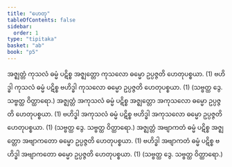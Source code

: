 ```yaml
---
title: "ဟေတု"
tableOfContents: false
sidebar:
  order: 1
type: "tipitaka"
basket: "ab"
book: "p5"
---
```



<DynamicBreadcrumb />

<Division number="42" book="p5" e="ch" v="39" p="11">

<Paragraph number="429" book="p5">
အဇ္ဈတ္တံ ကုသလံ ဓမ္မံ ပဋိစ္စ အဇ္ဈတ္တော ကုသလော ဓမ္မော ဥပ္ပဇ္ဇတိ ဟေတုပစ္စယာ. (1)
</Paragraph>

<Paragraph number="430" book="p5">
ဗဟိဒ္ဓါ ကုသလံ ဓမ္မံ ပဋိစ္စ ဗဟိဒ္ဓါ ကုသလော ဓမ္မော ဥပ္ပဇ္ဇတိ ဟေတုပစ္စယာ. (1) (သဗ္ဗတ္ထ ဒွေ. သဗ္ဗတ္ထ ဝိတ္ထာရော.)
</Paragraph>

</Division>
<Division number="43" book="p5" e="ch" v="39" p="11">

<Paragraph number="431" book="p5">
အဇ္ဈတ္တံ အကုသလံ ဓမ္မံ ပဋိစ္စ အဇ္ဈတ္တော အကုသလော ဓမ္မော ဥပ္ပဇ္ဇတိ ဟေတုပစ္စယာ. (1)
</Paragraph>

<Paragraph number="432" book="p5">
ဗဟိဒ္ဓါ အကုသလံ ဓမ္မံ ပဋိစ္စ ဗဟိဒ္ဓါ အကုသလော ဓမ္မော ဥပ္ပဇ္ဇတိ ဟေတုပစ္စယာ. (1) (သဗ္ဗတ္ထ ဒွေ. သဗ္ဗတ္ထ ဝိတ္ထာရော.)
</Paragraph>

</Division>
<Division number="44" book="p5" e="ch" v="39" p="12">

<Paragraph number="433" book="p5">
အဇ္ဈတ္တံ အဗျာကတံ ဓမ္မံ ပဋိစ္စ အဇ္ဈတ္တော အဗျာကတော ဓမ္မော ဥပ္ပဇ္ဇတိ ဟေတုပစ္စယာ. (1)
</Paragraph>

<Paragraph number="434" book="p5">
ဗဟိဒ္ဓါ အဗျာကတံ ဓမ္မံ ပဋိစ္စ ဗဟိဒ္ဓါ အဗျာကတော ဓမ္မော ဥပ္ပဇ္ဇတိ ဟေတုပစ္စယာ. (1) (သဗ္ဗတ္ထ ဒွေ. သဗ္ဗတ္ထ ဝိတ္ထာရော.)
</Paragraph>
</Division>